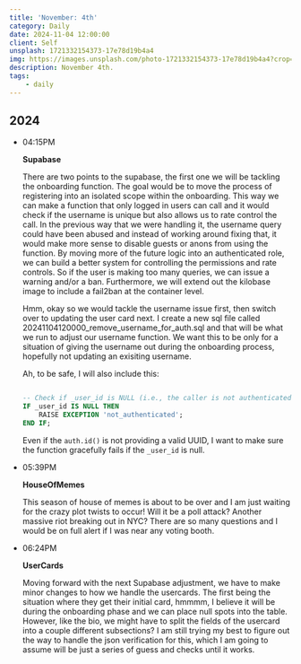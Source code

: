 ```yaml
---
title: 'November: 4th'
category: Daily
date: 2024-11-04 12:00:00
client: Self
unsplash: 1721332154373-17e78d19b4a4
img: https://images.unsplash.com/photo-1721332154373-17e78d19b4a4?crop=entropy&cs=srgb&fm=jpg&ixid=MnwzNjM5Nzd8MHwxfHJhbmRvbXx8fHx8fHx8fDE2ODE3NDg2ODY&ixlib=rb-4.0.3&q=85
description: November 4th.
tags:
    - daily
---
```



## 2024

-   04:15PM

    **Supabase**

	There are two points to the supabase, the first one we will be tackling the onboarding function.
	The goal would be to move the process of registering into an isolated scope within the onboarding.
	This way we can make a function that only logged in users can call and it would check if the username is unique but also allows us to rate control the call.
	In the previous way that we were handling it, the username query could have been abused and instead of working around fixing that, it would make more sense to disable guests or anons from using the function.
	By moving more of the future logic into an authenticated role, we can build a better system for controlling the permissions and rate controls.
	So if the user is making too many queries, we can issue a warning and/or a ban.
	Furthermore, we will extend out the kilobase image to include a fail2ban at the container level.

	Hmm, okay so we would tackle the username issue first, then switch over to updating the user card next.
	I create a new sql file called 20241104120000_remove_username_for_auth.sql and that will be what we run to adjust our username function.
	We want this to be only for a situation of giving the username out during the onboarding process, hopefully not updating an exisiting username.

	Ah, to be safe, I will also include this:

	```sql

	-- Check if _user_id is NULL (i.e., the caller is not authenticated)
    IF _user_id IS NULL THEN
        RAISE EXCEPTION 'not_authenticated';
    END IF;

	```

	Even if the `auth.id()` is not providing a valid UUID, I want to make sure the function gracefully fails if the `_user_id` is null.

-	05:39PM

	**HouseOfMemes**

	This season of house of memes is about to be over and I am just waiting for the crazy plot twists to occur!
	Will it be a poll attack? 
	Another massive riot breaking out in NYC?
	There are so many questions and I would be on full alert if I was near any voting booth.

-	06:24PM

	**UserCards**

	Moving forward with the next Supabase adjustment, we have to make minor changes to how we handle the usercards.
	The first being the situation where they get their initial card, hmmmm, I believe it will be during the onboarding phase and we can place null spots into the table.
	However, like the bio, we might have to split the fields of the usercard into a couple different subsections?
	I am still trying my best to figure out the way to handle the json verification for this, which I am going to assume will be just a series of guess and checks until it works.